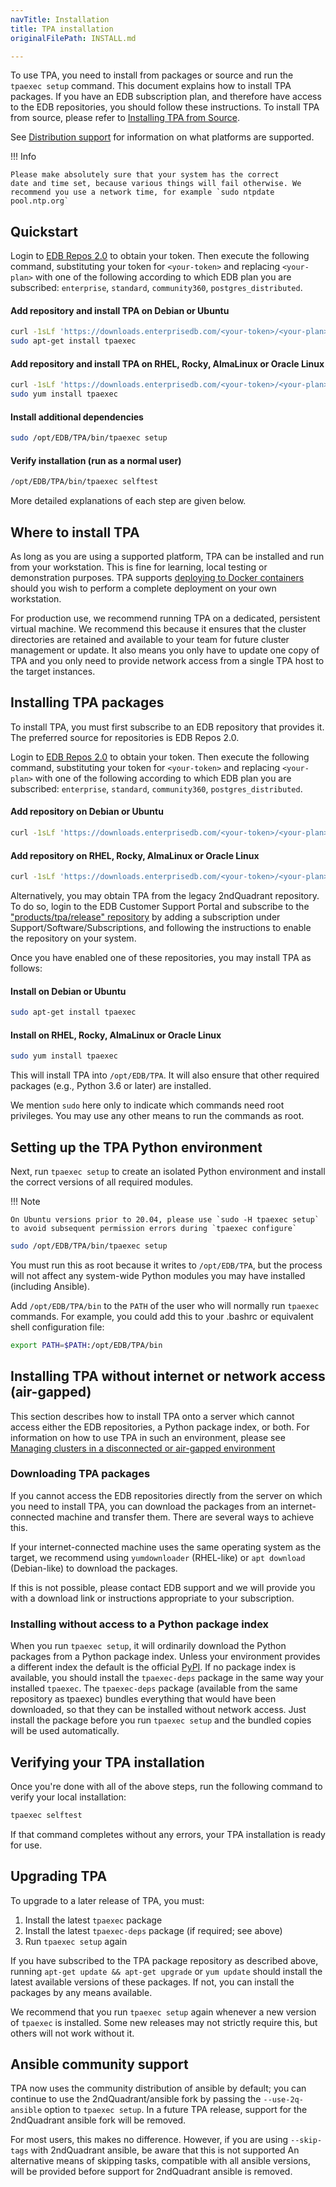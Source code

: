 ```yaml
---
navTitle: Installation
title: TPA installation
originalFilePath: INSTALL.md

---
```


To use TPA, you need to install from packages or source and run the
`tpaexec setup` command. This document explains how to install TPA
packages. If you have an EDB subscription plan, and therefore have
access to the EDB repositories, you should follow these instructions. To
install TPA from source, please refer to
[Installing TPA from Source](INSTALL-repo/).

See [Distribution support](reference/distributions/) for information
on what platforms are supported.

!!! Info

    Please make absolutely sure that your system has the correct
    date and time set, because various things will fail otherwise. We
    recommend you use a network time, for example `sudo ntpdate
    pool.ntp.org`

## Quickstart

Login to [EDB Repos 2.0](https://www.enterprisedb.com/repos-downloads)
to obtain your token. Then execute the following command, substituting
your token for `<your-token>` and replacing `<your-plan>` with
one of the following according to which EDB plan you are subscribed:
`enterprise`, `standard`, `community360`, `postgres_distributed`.

#### Add repository and install TPA on Debian or Ubuntu

```bash
curl -1sLf 'https://downloads.enterprisedb.com/<your-token>/<your-plan>/setup.deb.sh' | sudo -E bash
sudo apt-get install tpaexec
```

#### Add repository and install TPA on RHEL, Rocky, AlmaLinux or Oracle Linux

```bash
curl -1sLf 'https://downloads.enterprisedb.com/<your-token>/<your-plan>/setup.rpm.sh' | sudo -E bash
sudo yum install tpaexec
```

#### Install additional dependencies

```bash
sudo /opt/EDB/TPA/bin/tpaexec setup
```

#### Verify installation (run as a normal user)

```bash
/opt/EDB/TPA/bin/tpaexec selftest
```

More detailed explanations of each step are given below.

## Where to install TPA

As long as you are using a supported platform, TPA can be installed and
run from your workstation. This is fine for learning, local testing or
demonstration purposes. TPA supports [deploying to Docker containers](platform-docker/)
should you wish to perform a complete deployment on your own workstation.

For production use, we recommend running TPA on a dedicated, persistent
virtual machine. We recommend this because it ensures that the cluster
directories are retained and available to your team for future cluster
management or update. It also means you only have to update one copy of
TPA and you only need to provide network access from a single TPA host
to the target instances.

## Installing TPA packages

To install TPA, you must first subscribe to an EDB repository that
provides it. The preferred source for repositories is EDB Repos 2.0.

Login to [EDB Repos 2.0](https://www.enterprisedb.com/repos-downloads)
to obtain your token. Then execute the following command, substituting
your token for `<your-token>` and replacing `<your-plan>` with
one of the following according to which EDB plan you are subscribed:
`enterprise`, `standard`, `community360`, `postgres_distributed`.

#### Add repository on Debian or Ubuntu

```bash
curl -1sLf 'https://downloads.enterprisedb.com/<your-token>/<your-plan>/setup.deb.sh' | sudo -E bash

```

#### Add repository on RHEL, Rocky, AlmaLinux or Oracle Linux

```bash
curl -1sLf 'https://downloads.enterprisedb.com/<your-token>/<your-plan>/setup.rpm.sh' | sudo -E bash
```

Alternatively, you may obtain TPA from the legacy 2ndQuadrant
repository. To do so, login to the EDB Customer Support Portal and
subscribe to the ["products/tpa/release" repository](https://techsupport.enterprisedb.com/software_subscriptions/add/products/tpa/)
by adding a subscription under Support/Software/Subscriptions,
and following the instructions to enable the repository on your system.

Once you have enabled one of these repositories, you may install TPA
as follows:

#### Install on Debian or Ubuntu

```bash
sudo apt-get install tpaexec
```

#### Install on RHEL, Rocky, AlmaLinux or Oracle Linux

```bash
sudo yum install tpaexec
```

This will install TPA into `/opt/EDB/TPA`. It will also
ensure that other required packages (e.g., Python 3.6 or later) are
installed.

We mention `sudo` here only to indicate which commands need root
privileges. You may use any other means to run the commands as root.

## Setting up the TPA Python environment

Next, run `tpaexec setup` to create an isolated Python environment and
install the correct versions of all required modules.

!!! Note

    On Ubuntu versions prior to 20.04, please use `sudo -H tpaexec setup`
    to avoid subsequent permission errors during `tpaexec configure`

```bash
sudo /opt/EDB/TPA/bin/tpaexec setup
```

You must run this as root because it writes to `/opt/EDB/TPA`,
but the process will not affect any system-wide Python modules you may
have installed (including Ansible).

Add `/opt/EDB/TPA/bin` to the `PATH` of the user who will
normally run `tpaexec` commands. For example, you could add this to
your .bashrc or equivalent shell configuration file:

```bash
export PATH=$PATH:/opt/EDB/TPA/bin
```

## Installing TPA without internet or network access (air-gapped)

This section describes how to install TPA onto a server which cannot
access either the EDB repositories, a Python package index, or both.
For information on how to use TPA in such an environment, please see
[Managing clusters in a disconnected or air-gapped
environment](reference/air-gapped/)

### Downloading TPA packages

If you cannot access the EDB repositories directly from the server on
which you need to install TPA, you can download the packages from an
internet-connected machine and transfer them. There are several ways to
achieve this.

If your internet-connected machine uses the same operating system as the
target, we recommend using `yumdownloader` (RHEL-like) or `apt download`
(Debian-like) to download the packages.

If this is not possible, please contact EDB support and we will provide
you with a download link or instructions appropriate to your
subscription.

### Installing without access to a Python package index

When you run `tpaexec setup`, it will ordinarily download the Python
packages from a Python package index. Unless your environment provides a
different index the default is the official [PyPI](https://pypi.org). If
no package index is available, you should install the `tpaexec-deps`
package in the same way your installed `tpaexec`. The `tpaexec-deps`
package (available from the same repository as tpaexec) bundles
everything that would have been downloaded, so that they can be
installed without network access. Just install the package before you
run `tpaexec setup` and the bundled copies will be used automatically.

## Verifying your TPA installation

Once you're done with all of the above steps, run the following command
to verify your local installation:

```bash
tpaexec selftest
```

If that command completes without any errors, your TPA installation
is ready for use.

## Upgrading TPA

To upgrade to a later release of TPA, you must:

1.  Install the latest `tpaexec` package
2.  Install the latest `tpaexec-deps` package (if required; see above)
3.  Run `tpaexec setup` again

If you have subscribed to the TPA package repository as described
above, running `apt-get update && apt-get upgrade` or `yum update`
should install the latest available versions of these packages. If not,
you can install the packages by any means available.

We recommend that you run `tpaexec setup` again whenever a new version
of `tpaexec` is installed. Some new releases may not strictly require
this, but others will not work without it.

## Ansible community support

TPA now uses the community distribution of ansible by default; you can
continue to use the 2ndQuadrant/ansible fork by passing the
`--use-2q-ansible` option to `tpaexec setup`. In a future TPA release,
support for the 2ndQuadrant ansible fork will be removed.

For most users, this makes no difference. However, if you are using
`--skip-tags` with 2ndQuadrant ansible, be aware that this is not supported
An alternative means of skipping tasks, compatible with all ansible
versions, will be provided before support for 2ndQuadrant ansible is
removed.
